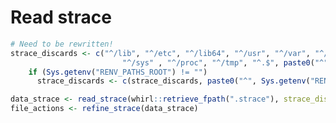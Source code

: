# Read strace

```r
# Need to be rewritten!
strace_discards <- c("^/lib", "^/etc", "^/lib64", "^/usr", "^/var", "^/opt",
                         "^/sys" , "^/proc", "^/tmp", "^.$", paste0("^", .libPaths()))
    if (Sys.getenv("RENV_PATHS_ROOT") != "")
      strace_discards <- c(strace_discards, paste0("^", Sys.getenv("RENV_PATHS_ROOT")))

data_strace <- read_strace(whirl::retrieve_fpath(".strace"), strace_discards = strace_discards)
file_actions <- refine_strace(data_strace)
```
